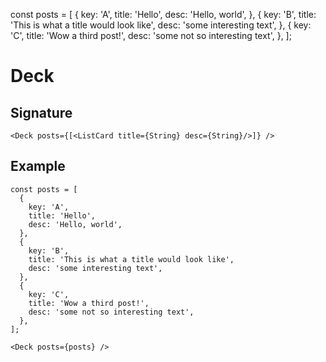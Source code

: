 const posts = [
  {
    key: 'A',
    title: 'Hello',
    desc: 'Hello, world',
  },
  {
    key: 'B',
    title: 'This is what a title would look like',
    desc: 'some interesting text',
  },
  {
    key: 'C',
    title: 'Wow a third post!',
    desc: 'some not so interesting text',
  },
];

# Deck

## Signature

```
<Deck posts={[<ListCard title={String} desc={String}/>]} />
```

## Example

```
const posts = [
  {
    key: 'A',
    title: 'Hello',
    desc: 'Hello, world',
  },
  {
    key: 'B',
    title: 'This is what a title would look like',
    desc: 'some interesting text',
  },
  {
    key: 'C',
    title: 'Wow a third post!',
    desc: 'some not so interesting text',
  },
];

<Deck posts={posts} />
```

<Deck posts={posts} />
